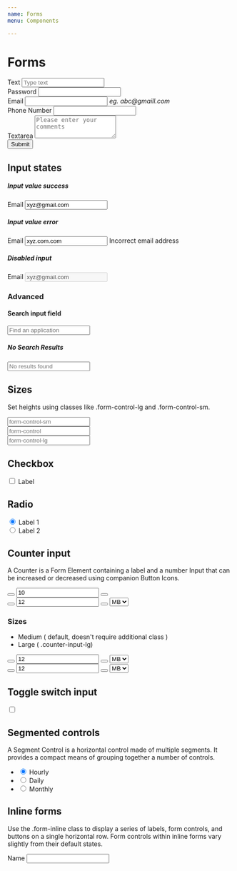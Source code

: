```yaml
---
name: Forms
menu: Components

---
```


# Forms

<Playground>
<form>
    <div class="form-group">
        <label class="form-control-label">
            Text
        </label>
        <input type="text" class="form-control" placeholder="Type text" />
    </div>
    <div class="form-group">
        <label class="form-control-label">
            Password
        </label>
        <input type="password" class="form-control" />
    </div>
    <div class="form-group">
        <label class="form-control-label">
            Email
        </label>
        <input type="email" class="form-control" />
        <span class="small"><i>eg. abc@gmaill.com</i></span>
    </div>
    <div class="form-group hide-spinner">
        <label class="form-control-label">
            Phone Number
        </label>
        <input type="number" class="form-control" />
    </div>
    <div class="form-group">
        <label>Textarea</label>
        <textarea class="form-control" placeholder="Please enter your comments" rows="3"></textarea>
    </div>
    <button class="btn btn-primary" data-dismiss="modal">
        Submit
    </button>
</form>
</Playground>

## Input states
<Playground>
<h5>Input value success</h5>
  <div class="form-group success">
      <label class="form-control-label">
          Email
      </label>
      <input type="text" class="form-control" value="xyz@gmail.com" />
  </div>
<h5>Input value error</h5>
  <div class="form-group error">
      <label class="form-control-label">
          Email
      </label>
      <input type="text" class="form-control" value="xyz.com.com" />
      <span class="small">Incorrect email address</span>
  </div> 
<h5>Disabled input</h5>
  <div class="form-group">
      <label class="form-control-label">
          Email
      </label>
      <input type="text" class="form-control" value="xyz@gmail.com" disabled="true"/>
  </div>
</Playground>

### Advanced
#### Search input field
<Playground>
  <div class="input-search-icon_wrapper">
    <input class="form-control" placeholder="Find an application"/>
    <div class="input-search-icon">
    </div>
  </div>
<h5 class="mt-3">No Search Results</h5>
  <div class="input-search-icon_wrapper error">
    <input class="form-control" placeholder="No results found"/>
    <div class="input-search-icon">
    </div>
  </div>
</Playground>

## Sizes
Set heights using classes like .form-control-lg and .form-control-sm.

<Playground>
<div class="form-group">
   <input class="form-control form-control-sm" placeholder="form-control-sm"/>
</div>
<div class="form-group">
   <input class="form-control" placeholder="form-control"/>
</div>
<div class="form-group">
   <input class="form-control form-control-lg" placeholder="form-control-lg"/>
</div>
</Playground>

## Checkbox
<Playground>
<div class="custom-control custom-checkbox">
  <input type="checkbox" class="custom-control-input" id="customCheck1"/>
  <label class="custom-control-label" for="customCheck1">Label</label>
</div>
</Playground>

## Radio
<Playground>
<div class="custom-control custom-radio">
  <input type="radio" id="customRadio1" name="customRadio" class="custom-control-input" checked/>
  <label class="custom-control-label" for="customRadio1">Label 1</label>
</div>
<div class="custom-control custom-radio">
  <input type="radio" id="customRadio2" name="customRadio" class="custom-control-input"/>
  <label class="custom-control-label" for="customRadio2">Label 2</label>
</div>
</Playground>

## Counter input

A Counter is a Form Element containing a label and a number Input that can be increased or decreased using companion Button Icons.

<Playground>
<div class="counter-input">
  <button class="btn"><i class="fa fa-minus" aria-hidden="true"></i></button>
    <input type="number" class="form-control" value="10"/>
    <button class="btn"><i class="fa fa-plus" aria-hidden="true"></i></button>
</div>

<div class="counter-input ml-4">
  <button class="btn"><i class="fa fa-minus" aria-hidden="true"></i></button>
    <input type="number" class="form-control counter-input-number-field" value="12"/>
    <button class="btn"><i class="fa fa-plus" aria-hidden="true"></i></button>
    <select id="sizes" class="form-control counter-input-select">
      <option value="MB">MB</option>
      <option value="GB">GB</option>
      <option value="TB">TB</option>
    </select>
</div>
</Playground>

### Sizes

<ul>
  <li>Medium ( default, doesn't require additional class )</li>
  <li>Large ( .counter-input-lg)</li>
</ul>

<Playground>
<div class="counter-input">
  <button class="btn"><i class="fa fa-minus" aria-hidden="true"></i></button>
    <input type="number" class="form-control counter-input-number-field" value="12"/>
    <button class="btn"><i class="fa fa-plus" aria-hidden="true"></i></button>
    <select id="sizes" class="form-control counter-input-select">
      <option value="MB">MB</option>
      <option value="GB">GB</option>
      <option value="TB">TB</option>
    </select>
</div>
<div class="counter-input chooser-input-lg ml-4">
  <button class="btn"><i class="fa fa-minus" aria-hidden="true"></i></button>
    <input type="number" class="form-control counter-input-number-field" value="12"/>
    <button class="btn"><i class="fa fa-plus" aria-hidden="true"></i></button>
    <select id="sizes" class="form-control counter-input-select">
      <option value="MB">MB</option>
      <option value="GB">GB</option>
      <option value="TB">TB</option>
    </select>
</div>
</Playground>

## Toggle switch input

<Playground>

<label class="switch">
  <input type="checkbox"/>
  <span class="slider round"></span>
</label>

</Playground>


## Segmented controls

A Segment Control is a horizontal control made of multiple segments. It provides a compact means of grouping together a number of controls.

<Playground>
<ul class="segmented-control">
	<li class="segmented-control__item">
		<input class="segmented-control__input" type="radio" value="3"   name="option" id="option-3" checked/>
		<label class="segmented-control__label" for="option-3">Hourly</label>
	</li>
	<li class="segmented-control__item">
		<input class="segmented-control__input" type="radio" value="4"   name="option" id="option-4" />
		<label class="segmented-control__label" for="option-4">Daily</label>
	</li>
	<li class="segmented-control__item">
		<input class="segmented-control__input" type="radio" value="5"   name="option" id="option-5" />
		<label class="segmented-control__label" for="option-5">Monthly</label>
	</li>
</ul>
</Playground>

## Inline forms
Use the .form-inline class to display a series of labels, form controls, and buttons on a single horizontal row. Form controls within inline forms vary slightly from their default states.
<Playground>
<form class="form-inline">
  <label>Name</label>
  <input type="text" class="form-control" />
</form>
</Playground>